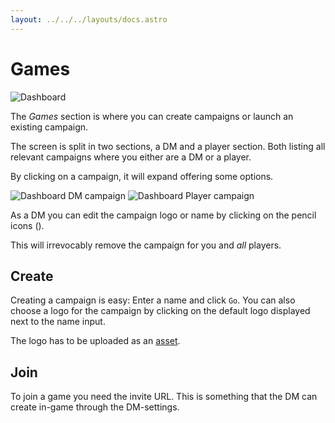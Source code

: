 ```yaml
---
layout: ../../../layouts/docs.astro
---
```




# Games

<Image src={Dashboard} alt="Dashboard" />

The _Games_ section is where you can create campaigns or launch an existing campaign.

The screen is split in two sections, a DM and a player section.
Both listing all relevant campaigns where you either are a DM or a player.

By clicking on a campaign, it will expand offering some options.

<Image src={DashboardDmCampaign} alt="Dashboard DM campaign" />
<Image src={DashboardPlayerCampaign} alt="Dashboard Player campaign" />

As a DM you can edit the campaign logo or name by clicking on the pencil icons (<PencilAlt />).

<Warning title="Deleting a campaign">This will irrevocably remove the campaign for you and *all* players.</Warning>

## Create

Creating a campaign is easy: Enter a name and click `Go`.
You can also choose a logo for the campaign by clicking on the default logo displayed next to the name input.

<Info title="Logo upload">The logo has to be uploaded as an [asset](/docs/dm/assets/).</Info>

## Join

To join a game you need the invite URL. This is something that the DM can create in-game through the DM-settings.

